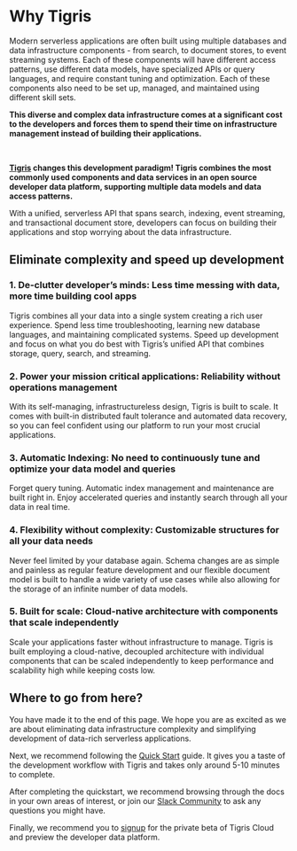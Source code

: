 # Why Tigris

Modern serverless applications are often built using multiple databases
and data infrastructure components - from search, to document stores, to
event streaming systems. Each of these components will have different access
patterns, use different data models, have specialized APIs or query
languages, and require constant tuning and optimization. Each of
these components also need to be set up, managed, and maintained using
different skill sets.

**This diverse and complex data infrastructure comes at a significant cost to
the developers and forces them to spend their time on infrastructure
management instead of building their applications.**


<LiteYouTubeEmbed
  id="y27-KQ_JKU4"
  params="autoplay=1&autohide=1&showinfo=0&rel=0"
  title="Simplify Your Applications with Tigris"
  poster="maxresdefault"
/>

<br />

**[Tigris](https://github.com/tigrisdata/tigris) changes this development
paradigm! Tigris combines the most commonly used components and data
services in an open source developer data platform, supporting multiple data
models and data access patterns.**

With a unified, serverless API that spans search, indexing, event streaming,
and transactional document store, developers can focus on building their
applications and stop worrying about the data infrastructure.

## Eliminate complexity and speed up development

### 1. De-clutter developer’s minds: Less time messing with data, more time building cool apps

Tigris combines all your data into a single system creating a rich user
experience. Spend less time troubleshooting, learning new database languages,
and maintaining complicated systems. Speed up development and focus on what
you do best with Tigris’s unified API that combines storage, query, search,
and streaming.

### 2. Power your mission critical applications: Reliability without operations management

With its self-managing, infrastructureless design, Tigris is built to
scale. It comes with built-in distributed fault tolerance and automated data
recovery, so you can feel confident using our platform to run your most
crucial applications.

### 3. Automatic Indexing: No need to continuously tune and optimize your data model and queries

Forget query tuning. Automatic index management and maintenance are built
right in. Enjoy accelerated queries and instantly search through all your
data in real time.

### 4. Flexibility without complexity: Customizable structures for all your data needs

Never feel limited by your database again. Schema changes are as simple and
painless as regular feature development and our flexible document model is
built to handle a wide variety of use cases while also allowing for the
storage of an infinite number of data models.

### 5. Built for scale: Cloud-native architecture with components that scale independently

Scale your applications faster without infrastructure to manage. Tigris is
built employing a cloud-native, decoupled architecture with individual
components that can be scaled independently to keep performance and
scalability high while keeping costs low.

## Where to go from here?

You have made it to the end of this page. We hope you are as excited as we are
about eliminating data infrastructure complexity and simplifying development
of data-rich serverless applications.

Next, we recommend following the [Quick Start](/quickstart)
guide. It gives you a taste of the development workflow with Tigris and takes
only around 5-10 minutes to complete.

After completing the quickstart, we recommend browsing through the docs in your
own areas of interest, or join our
[Slack Community](https://join.slack.com/t/tigrisdatacommunity/shared_invite/zt-16fn5ogio-OjxJlgttJIV0ZDywcBItJQ)
to ask any questions you might have.

Finally, we recommend you to [signup](https://www.tigrisdata.com/beta) for the
private beta of Tigris Cloud and preview the developer data platform.
